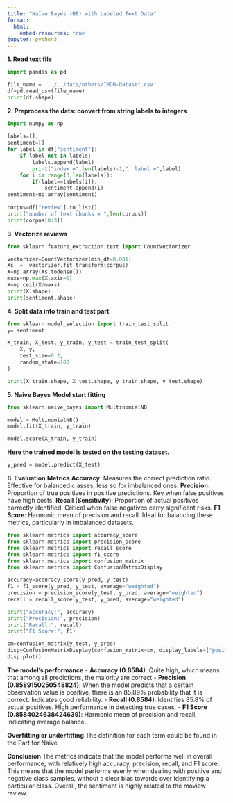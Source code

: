 ```yaml
---
title: "Naïve Bayes (NB) with Labeled Text Data"
format:
  html:
    embed-resources: true
jupyter: python3
---
```


**1. Read text file**
```python
import pandas as pd

file_name = '../../data/others/IMDB-Dataset.csv'
df=pd.read_csv(file_name)  
print(df.shape)
```

**2. Preprocess the data: convert from string labels to integers**
```python
import numpy as np
 
labels=[]; 
sentiment=[]
for label in df["sentiment"]:
    if label not in labels:
        labels.append(label)
        print("index =",len(labels)-1,": label =",label)
    for i in range(0,len(labels)):
        if(label==labels[i]):
            sentiment.append(i)
sentiment=np.array(sentiment)
 
corpus=df["review"].to_list()
print("number of text chunks = ",len(corpus))
print(corpus[0:3])
```

**3. Vectorize reviews**
```python
from sklearn.feature_extraction.text import CountVectorizer

vectorizer=CountVectorizer(min_df=0.001)   
Xs  =  vectorizer.fit_transform(corpus)   
X=np.array(Xs.todense())
maxs=np.max(X,axis=0)
X=np.ceil(X/maxs)
print(X.shape)
print(sentiment.shape)
```

**4. Split data into train and test part**
```python
from sklearn.model_selection import train_test_split
y= sentiment

X_train, X_test, y_train, y_test = train_test_split(
    X, y,
    test_size=0.2,
    random_state=100
)

print(X_train.shape, X_test.shape, y_train.shape, y_test.shape)
```

**5. Naive Bayes**
**Model start fitting**
```python
from sklearn.naive_bayes import MultinomialNB

model = MultinomialNB()
model.fit(X_train, y_train)

```

```python
model.score(X_train, y_train)
```

**Here the trained model is tested on the testing dataset.**
```python
y_pred = model.predict(X_test)
```

**6. Evaluation**
**Metrics**
**Accuracy**: Measures the correct prediction ratio. Effective for balanced classes, less so for imbalanced ones.
**Precision**: Proportion of true positives in positive predictions. Key when false positives have high costs.
**Recall (Sensitivity)**: Proportion of actual positives correctly identified. Critical when false negatives carry significant risks.
**F1 Score**: Harmonic mean of precision and recall. Ideal for balancing these metrics, particularly in imbalanced datasets.

```python
from sklearn.metrics import accuracy_score
from sklearn.metrics import precision_score
from sklearn.metrics import recall_score
from sklearn.metrics import f1_score
from sklearn.metrics import confusion_matrix
from sklearn.metrics import ConfusionMatrixDisplay

accuracy=accuracy_score(y_pred, y_test)
f1 = f1_score(y_pred, y_test, average="weighted")
precision = precision_score(y_test, y_pred, average="weighted")
recall = recall_score(y_test, y_pred, average="weighted")

print("Accuracy:", accuracy)
print("Precision:", precision)
print("Recall:", recall)
print("F1 Score:", f1)

cm=confusion_matrix(y_test, y_pred)
disp=ConfusionMatrixDisplay(confusion_matrix=cm, display_labels=["positive","negative"])
disp.plot()
```

**The model’s performance**
- **Accuracy (0.8584)**: Quite high, which means that among all predictions, the majority are correct
- **Precision (0.8589150250548824)**: When the model predicts that a certain observation value is positive, there is an 85.89% probability that it is correct. Indicates good reliability.
- **Recall (0.8584)**: Identifies 85.8% of actual positives. High performance in detecting true cases.
- **F1 Score (0.8584024638424639)**: Harmonic mean of precision and recall, indicating average balance.


**Overfitting or underfitting**
The definition for each term could be found in the Part for Naive


**Conclusion**
The metrics indicate that the model performs well in overall performance, with relatively high accuracy, precision, recall, and F1 score. This means that the model performs evenly when dealing with positive and negative class samples, without a clear bias towards over identifying a particular class. Overall, the sentiment is highly related to the moview review.
